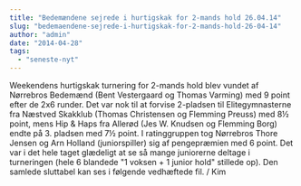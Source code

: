 ```yaml
---
title: "Bedemændene sejrede i hurtigskak for 2-mands hold 26.04.14"
slug: "bedemaendene-sejrede-i-hurtigskak-for-2-mands-hold-26-04-14"
author: "admin"
date: "2014-04-28"
tags: 
  - "seneste-nyt"
---
```


Weekendens hurtigskak turnering for 2-mands hold blev vundet af Nørrebros Bedemænd (Bent Vestergaard og Thomas Varming) med 9 point efter de 2x6 runder. Det var nok til at forvise 2-pladsen til Elitegymnasterne fra Næstved Skakklub (Thomas Christensen og Flemming Preuss) med 8½ point, mens Hip & Haps fra Allerød (Jes W. Knudsen og Flemming Borg) endte på 3. pladsen med 7½ point. I ratinggruppen tog Nørrebros Thore Jensen og Arn Holland (juniorspiller) sig af pengepræmien med 6 point. Det var i det hele taget glædeligt at se så mange juniorerne deltage i turneringen (hele 6 blandede "1 voksen + 1 junior hold" stillede op). Den samlede sluttabel kan ses i følgende vedhæftede fil. / Kim
